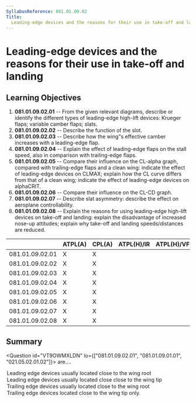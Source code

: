 ```yaml
---
SyllabusReference: 081.01.09.02
Title:
  Leading-edge devices and the reasons for their use in take-off and landing
---
```


# Leading-edge devices and the reasons for their use in take-off and landing

## Learning Objectives

1.  **081.01.09.02.01** -- From the given relevant diagrams, describe or
    identify the different types of leading-edge high-lift devices: Krueger
    flaps; variable camber flaps; slats.
2.  **081.01.09.02.02** -- Describe the function of the slot.
3.  **081.01.09.02.03** -- Describe how the wing"s effective camber increases
    with a leading-edge flap.
4.  **081.01.09.02.04** -- Explain the effect of leading-edge flaps on the stall
    speed, also in comparison with trailing-edge flaps.
5.  **081.01.09.02.05** -- Compare their influence on the CL-alpha graph,
    compared with trailing-edge flaps and a clean wing: indicate the effect of
    leading-edge devices on CLMAX; explain how the CL curve differs from that of
    a clean wing; indicate the effect of leading-edge devices on alphaCRIT.
6.  **081.01.09.02.06** -- Compare their influence on the CL-CD graph.
7.  **081.01.09.02.07** -- Describe slat asymmetry: describe the effect on
    aeroplane controllability.
8.  **081.01.09.02.08** -- Explain the reasons for using leading-edge high-lift
    devices on take-off and landing: explain the disadvantage of increased
    nose-up attitudes; explain why take-off and landing speeds/distances are
    reduced.

|                 | ATPL(A) | CPL(A) | ATPL(H)/IR | ATPL(H)/VFR | CPL(H) | IR  | CBIR(A) |
| --------------- | ------- | ------ | ---------- | ----------- | ------ | --- | ------- |
| 081.01.09.02.01 | X       | X      |            |             |        |     |         |
| 081.01.09.02.02 | X       | X      |            |             |        |     |         |
| 081.01.09.02.03 | X       | X      |            |             |        |     |         |
| 081.01.09.02.04 | X       | X      |            |             |        |     |         |
| 081.01.09.02.05 | X       | X      |            |             |        |     |         |
| 081.01.09.02.06 | X       | X      |            |             |        |     |         |
| 081.01.09.02.07 | X       | X      |            |             |        |     |         |
| 081.01.09.02.08 | X       | X      |            |             |        |     |         |

## Summary

<Question id="VT9OWMXLDN" lo={["081.01.09.02.01", "081.01.09.01.01", "021.05.02.01.02"]}>
  <Text variant="oneCorrect">
    <Subject /> are....
  </Text>
<Option subject={[["Krueger Flaps"]]}>
  Leading edge devices usually located close to the wing root
</Option>
<Option subject={[["Slats"]]}>
  Leading edge devices usually located close close to the wing tip
</Option>
<Option subject={[["Fowler Flaps"]]}>
  Trailing edge devices usually located close to the wing root
</Option>

  <Option>Trailing edge devices located close to the wing tip only.</Option>
</Question>
